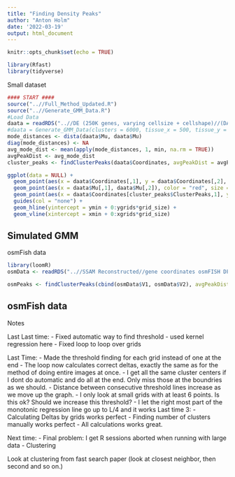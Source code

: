 ```yaml
---
title: "Finding Density Peaks"
author: "Anton Holm"
date: '2022-03-19'
output: html_document
---
```


```r
knitr::opts_chunk$set(echo = TRUE)
```

```r
library(Rfast)
library(tidyverse)

```

Small dataset
```r
#### START ####
source("..//Full_Method_Updated.R")
source("..//Generate_GMM_Data.R")
#Load Data
daata = readRDS("..//DE (250K genes, varying cellsize + cellshape)//(DATA) n = 57.000, c = 250, tissue = 400, VS.rdata")
#daata = Generate_GMM_Data(clusters = 6000, tissue_x = 500, tissue_y = 500, Cellwidth = 11.6, Mode = 3)
mode_distances <- dista(daata$Mu, daata$Mu)
diag(mode_distances) <- NA
avg_mode_dist <- mean(apply(mode_distances, 1, min, na.rm = TRUE))
avgPeakDist <- avg_mode_dist
cluster_peaks <- findClusterPeaks(daata$Coordinates, avgPeakDist = avgPeakDist, k = 7, estimator = 2)

ggplot(data = NULL) +
  geom_point(aes(x = daata$Coordinates[,1], y = daata$Coordinates[,2], col = daata$Samples)) +
  geom_point(aes(x = daata$Mu[,1], daata$Mu[,2]), color = "red", size = 3) +
  geom_point(aes(x = daata$Coordinates[cluster_peaks$ClusterPeaks,1], y = daata$Coordinates[cluster_peaks$ClusterPeaks,2])) +
  guides(col = "none") +
  geom_hline(yintercept = ymin + 0:ygrids*grid_size) +
  geom_vline(xintercept = xmin + 0:xgrids*grid_size)
```


















Simulated GMM
-----------------------------------------------------------------
osmFish data


```r
library(loomR)
osmData <- readRDS("..//SSAM Reconstructed//gene coordinates osmFISH DF.rdata")

osmPeaks <- findClusterPeaks(cbind(osmData$V1, osmData$V2), avgPeakDist = 8, k = 7, estimator = 2)


```


















osmFish data
------------------------------------------------------------------
Notes

Last Last time:
 - Fixed automatic way to find threshold
  - used kernel regression here
 - Fixed loop to loop over grids
 
Last Time:
 - Made the threshold finding for each grid instead of one at the end
 - The loop now calculates correct deltas, exactly the same as for the method of doing entire images at once.
 - I get all the same cluster centers if I dont do automatic and do all at the end. Only miss those at the boundries as we should.
 - Distance between consecutive threshold lines increase as we move up the graph.
 - I only look at small grids with at least 6 points. Is this ok? Should we increase this threshold?
 - I let the right most part of the monotonic regression line go up to L/4 and it works
Last time 3: 
- Calculating Deltas by grids works perfect
- Finding number of clusters manually works perfect
- All calculations works great.

Next time:
- Final problem: I get R sessions aborted when running with large data
- Clustering

Look at clustering from fast search paper (look at closest neighbor, then second and so on.)
